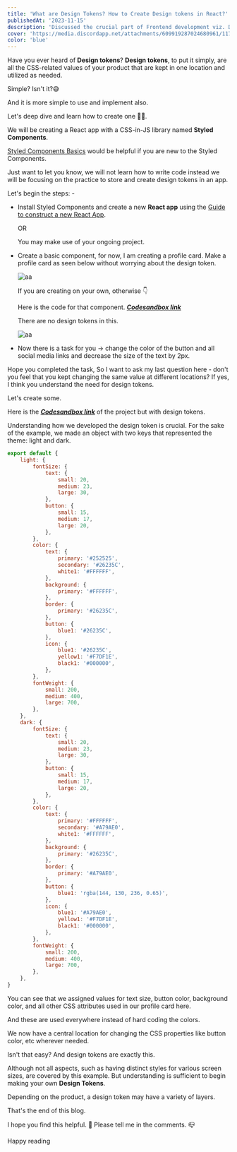 ```yaml
---
title: 'What are Design Tokens? How to Create Design tokens in React?'
publishedAt: '2023-11-15'
description: 'Discussed the crucial part of Frontend development viz. Design Tokens.'
cover: 'https://media.discordapp.net/attachments/609919287024680961/1177444834508820600/image.png?ex=657287f4&is=656012f4&hm=a314922b9bc426e5a7df2700cc2d0aa9154c48b3c5817033203c5d1100f26dda&=&format=webp&width=778&height=564'
color: 'blue'
---
```


Have you ever heard of **Design tokens**?
**Design tokens**, to put it simply, are all the CSS-related values of your product that are kept in one location and utilized as needed.

Simple? Isn't it?😅

And it is more simple to use and implement also.

Let's deep dive and learn how to create one 🚀🚀.

We will be creating a React app with a CSS-in-JS library named **Styled Components**.

[Styled Components Basics](https://styled-components.com/docs/basics) would be helpful if you are new to the Styled Components.

Just want to let you know, we will not learn how to write code instead we will be focusing on the practice to store and create design tokens in an app.

Let's begin the steps: -

- Install Styled Components and create a new **React app** using the [Guide to construct a new React App](https://create-react-app.dev/docs/getting-started/).

  OR

  You may make use of your ongoing project.

- Create a basic component, for now, I am creating a profile card. Make a profile card as seen below without worrying about the design token.

  <Image alt='aa' src='https://cdn.hashnode.com/res/hashnode/image/upload/v1667485246960/xWtV-venZ.png' />

  If you are creating on your own, otherwise 👇

  Here is the code for that component.
  [**_Codesandbox link_**](https://codesandbox.io/s/profilecard-without-design-tokens-kkectn)

  There are no design tokens in this.

  <Image alt='aa' src='https://cdn.hashnode.com/res/hashnode/image/upload/v1667497571525/wZ0A3I-y-.gif' />

- Now there is a task for you -> change the color of the button and all social media links and decrease the size of the text by 2px.

Hope you completed the task, So I want to ask my last question here - don't you feel that you kept changing the same value at different locations?
If yes, I think you understand the need for design tokens.

Let's create some.

Here is the [**_Codesandbox link_**](https://codesandbox.io/s/profilecard-with-design-tokens-bwbv8x) of the project but with design tokens.

Understanding how we developed the design token is crucial.
For the sake of the example, we made an object with two keys that represented the theme: light and dark.

```js
export default {
	light: {
		fontSize: {
			text: {
				small: 20,
				medium: 23,
				large: 30,
			},
			button: {
				small: 15,
				medium: 17,
				large: 20,
			},
		},
		color: {
			text: {
				primary: '#252525',
				secondary: '#26235C',
				white1: '#FFFFFF',
			},
			background: {
				primary: '#FFFFFF',
			},
			border: {
				primary: '#26235C',
			},
			button: {
				blue1: '#26235C',
			},
			icon: {
				blue1: '#26235C',
				yellow1: '#F7DF1E',
				black1: '#000000',
			},
		},
		fontWeight: {
			small: 200,
			medium: 400,
			large: 700,
		},
	},
	dark: {
		fontSize: {
			text: {
				small: 20,
				medium: 23,
				large: 30,
			},
			button: {
				small: 15,
				medium: 17,
				large: 20,
			},
		},
		color: {
			text: {
				primary: '#FFFFFF',
				secondary: '#A79AE0',
				white1: '#FFFFFF',
			},
			background: {
				primary: '#26235C',
			},
			border: {
				primary: '#A79AE0',
			},
			button: {
				blue1: 'rgba(144, 130, 236, 0.65)',
			},
			icon: {
				blue1: '#A79AE0',
				yellow1: '#F7DF1E',
				black1: '#000000',
			},
		},
		fontWeight: {
			small: 200,
			medium: 400,
			large: 700,
		},
	},
}
```

You can see that we assigned values for text size, button color, background color, and all other CSS attributes used in our profile card here.

And these are used everywhere instead of hard coding the colors.

We now have a central location for changing the CSS properties like button color, etc wherever needed.

Isn't that easy?
And design tokens are exactly this.

Although not all aspects, such as having distinct styles for various screen sizes, are covered by this example.
But understanding is sufficient to begin making your own **Design Tokens**.

Depending on the product, a design token may have a variety of layers.

That's the end of this blog.

I hope you find this helpful. 🙌 Please tell me in the comments. 📪

Happy reading